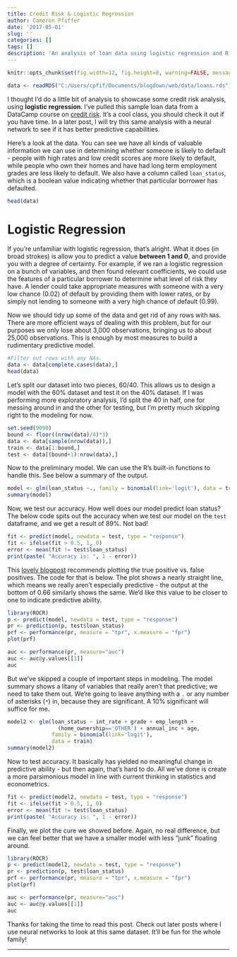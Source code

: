 ```yaml
---
title: Credit Risk & Logistic Regression
author: Cameron Pfiffer
date: '2017-05-01'
slug: ''
categories: []
tags: []
description: 'An analysis of loan data using logistic regression and R.'
---
```


```r
knitr::opts_chunk$set(fig.width=12, fig.height=8, warning=FALSE, message=FALSE)
```

```r
data <- readRDS("C:/Users/cpfif/Documents/blogdown/web/data/loans.rds")
```

I thought I'd do a little bit of analysis to showcase some credit risk analysis, using __logistic regression__. I've pulled this sample loan data from a DataCamp course on [credit risk](https://www.datacamp.com/courses/introduction-to-credit-risk-modeling-in-r). It's a cool class, you should check it out if you have time. In a later post, I will try this same analysis with a neural network to see if it has better predictive capabilities.

Here's a look at the data. You can see we have all kinds of valuable information we can use in determining whether someone is likely to default - people with high rates and low credit scores are more likely to default, while people who own their homes and have had long term employment grades are less likely to default. We also have a column called `loan_status`, which is a boolean value indicating whether that particular borrower has defaulted.

```r
head(data)
```

# Logistic Regression
If you're unfamiliar with logistic regression, that's alright. What it does (in broad strokes) is allow you to predict a value __between 1 and 0__, and provide you with a degree of certainty. For example, if we ran a logistic regression on a bunch of variables, and then found relevant coefficients, we could use the features of a particular borrower to determine what level of risk they have. A lender could take appropriate measures with someone with a very low chance (0.02) of default by providing them with lower rates, or by simply not lending to someone with a very high chance of default (0.99).

Now we should tidy up some of the data and get rid of any rows with `NA`s. There are more efficient ways of dealing with this problem, but for our purposes we only lose about 3,000 observations, bringing us to about 25,000 observations. This is enough by most measures to build a rudimentary predictive model.

```r
#Filter out rows with any NAs.
data <- data[complete.cases(data),]
head(data)
```

Let's split our dataset into two pieces, 60/40. This allows us to design a model with the 60% dataset and test it on the 40% dataset. If I was performing more exploratory analysis, I'd split the 40 in half, one for messing around in and the other for testing, but I'm pretty much skipping right to the modeling for now.

```r
set.seed(9090)
bound <- floor((nrow(data)/4)*3)
data <- data[sample(nrow(data)),]
train <- data[1:bound,]
test <- data[(bound+1):nrow(data),]
```

Now to the preliminary model. We can use the R's built-in functions to handle this. See below a summary of the output.

```r
model <- glm(loan_status ~., family = binomial(link='logit'), data = train)
summary(model)
```

Now, we test our accuracy. How well does our model predict loan status? The below code spits out the accuracy when we test our model on the `test` dataframe, and we get a result of 89%. Not bad!

```r
fit <- predict(model, newdata = test, type = "response")
fit <- ifelse(fit > 0.5, 1, 0)
error <- mean(fit != test$loan_status)
print(paste( "Accuracy is: ", 1 - error))
```

This [lovely blogpost](https://datascienceplus.com/perform-logistic-regression-in-r/) recommends plotting the true positive vs. false positives. The code for that is below. The plot shows a nearly straight line, which means we really aren't especially predictive - the output at the bottom of 0.66 similarly shows the same. We'd like this value to be closer to one to indicate predictive ability.

```R
library(ROCR)
p <- predict(model, newdata = test, type = "response")
pr <- prediction(p, test$loan_status)
prf <- performance(pr, measure = "tpr", x.measure = "fpr")
plot(prf)

auc <- performance(pr, measure="auc")
auc <- auc@y.values[[1]]
auc
```

But we've skipped a couple of important steps in modeling. The model summary shows a litany of variables that really aren't that predictive; we need to take them out. We're going to leave anything with a `.` or any number of asterisks (`*`) in, because they are significant. A 10% significant will suffice for me.

```R
model2 <- glm(loan_status ~ int_rate + grade + emp_length +
                (home_ownership=='OTHER') + annual_inc + age, 
              family = binomial(link='logit'), 
              data = train)
summary(model2)
```

Now to test accuracy. It basically has yielded no meaningful change in predictive ability - but then again, that's hard to do. All we've done is create a more parsimonious model in line with current thinking in statistics and econometrics.

```r
fit <- predict(model2, newdata = test, type = "response")
fit <- ifelse(fit > 0.5, 1, 0)
error <- mean(fit != test$loan_status)
print(paste( "Accuracy is: ", 1 - error))
```

Finally, we plot the cure we showed before. Again, no real difference, but we can feel better that we have a smaller model with less "junk" floating around.

```R
library(ROCR)
p <- predict(model2, newdata = test, type = "response")
pr <- prediction(p, test$loan_status)
prf <- performance(pr, measure = "tpr", x.measure = "fpr")
plot(prf)

auc <- performance(pr, measure="auc")
auc <- auc@y.values[[1]]
auc
```

Thanks for taking the time to read this post. Check out later posts where I use neural networks to look at this same dataset. It'll be fun for the whole family!

---
